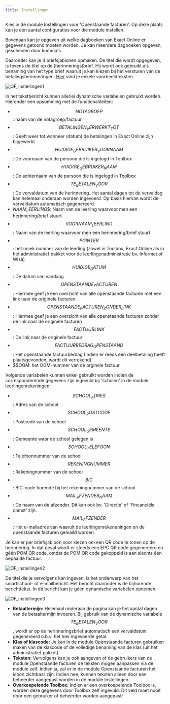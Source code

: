 ```yaml
---
title: Instellingen
---
```


Kies in de module Instellingen voor 'Openstaande facturen'. Op deze plaats kan je een aantal configuraties voor die module instellen. 

Bovenaan kan je opgeven uit welke dagboeken van Exact Online er gegevens getoond moeten worden. Je kan meerdere dagboeken opgeven, gescheiden door komma's. 

Daaronder kan je 4 briefsjablonen opmaken. De titel die wordt opgegeven, is tevens de titel op de (herinnerings)brief. Hij wordt ook gebruikt als benaming van het type brief waaruit je kan kiezen bij het versturen van de betalingsherinneringen. [Hier](/openstaande_facturen/voorbeeldteksten) vind je enkele voorbeeldteksten. 

![OF_instellingen1](./OF_instellingen1.jpg)

In het tekstbericht kunnen allerlei dynamische variabelen gebruikt worden. Hieronder een opsomming met de functionaliteiten:

- $$NOTAGROEP$$: naam van de notagroep/factuur 
- $$BETALINGEN_VERWERKT_TOT$$: Geeft weer tot wanneer (datum) de betalingen in Exact Online zijn bijgewerkt
- $$HUIDIGE_GEBRUIKER_VOORNAAM$$: De voornaam van de persoon die is ingelogd in Toolbox
- $$HUIDIGE_GEBRUIKER_NAAM$$: De achternaam van de persoon die is ingelogd in Toolbox
- $$TE_BETALEN_VOOR$$: De vervaldatum van de herinnering. Het aantal dagen tot de vervaldag kan helemaal onderaan worden ingevoerd. Op basis hiervan wordt de vervaldatum automatisch gegenereerd. 
- $NAAM_LEERLING$$: Naam van de leerling waarvoor men een herinnering/brief stuurt
- $$VOORNAAM_LEERLING$$: Naam van de leerling waarvoor men een herinnering/brief stuurt
- $$POINTER$$: het uniek nummer van de leerling (zowel in Toolbox, Exact Online als in het administratief pakket voor de leerlingenadministratie bv. Informat of Wisa)
- $$HUIDIGE_DATUM$$: De datum van vandaag
- $$OPENSTAANDE_FACTUREN$$: Hiermee geef je een overzicht van alle openstaande facturen met een link naar de originele facturen. 
- $$OPENSTAANDE_FACTUREN_ZONDER_LINK$$: Hiermee geef je een overzicht van alle openstaande facturen zonder de link naar de originele facturen
- $$FACTUURLINK$$: De link naar de originele factuur
- $$FACTUURBEDRAG_OPENSTAAND$$: Het openstaande factuurbedrag (Indien er reeds een deelbetaling heeft plaatsgevonden, wordt dit verrekend) 
- $$OGM: het OGM-nummer van de orginele factuur

Volgende variabelen kunnen enkel gebruikt worden indien de corresponderende gegevens zijn ingevuld bij 'scholen' in de module leerlingenrekeningen:

- $$SCHOOL_ADRES$$: Adres van de school
- $$SCHOOL_POSTCODE$$: Postcode van de school
- $$SCHOOL_GEMEENTE$$: Gemeente waar de school gelegen is
- $$SCHOOL_TELEFOON$$: Telefoonnummer van de school
- $$REKENINGNUMMER$$: Rekeningnummer van de school
- $$BIC$$: BIC-code horende bij het rekeningnummer van de school.
- $$MAIL_AFZENDER_NAAM$$: De naam van de afzender. Dit kan ook bv. 'Directie' of 'Fincanciële dienst' zijn.
- $$MAIL_AFZENDER$$: Het e-mailadres van waaruit de leerlingenrekeneningen en de openstaande facturen gemaild worden. 

Je kan er per briefsjabloon voor kiezen om een QR code te tonen op de herinnering. In dat geval wordt er steeds een EPC QR code gegenereerd en géén POM QR code, omdat de POM QR code gekoppeld is aan slechts één bepaalde factuur. 

![OF_instellingen2](./OF_instellingen2.jpg)

De titel die je vervolgens kan ingeven, is het onderwerp van het smartschool- of e-mailbericht. Het bericht daaronder is de bijhorende berichttekst. In dit bericht kan je géén dynamische variabelen opnemen.

![OF_instellingen3](./OF_instellingen3.PNG)

- **Betaaltermijn:** Helemaal onderaan de pagina kan je het aantal dagen van de betaaltermijn invoeren. Bij gebruik van de dynamische variabele $$TE_BETALEN_VOOR$$, wordt er op de herinneringsbrief automatisch een vervaldatum gegenereerd o.b.v. het hier ingevoerde getal. 
- **Klas of klascode:** Je kan in de module Openstaande facturen gebruiken maken van de klascode of de volledige benaming van de klas (uit het administratief pakket). 
-  **Teksten:** Vervolgens kan je ook aangeven of de gebruikers van de module Openstaande facturen de teksten mogen aanpassen via de module zelf. Indien ja, zal er in de module Openstaande facturen het icoon <LegacyAction img="configure.png" text="Teksten"/> zichtbaar zijn. Indien nee, kunnen teksten alleen door een beheerder aangepast worden in de module Instellingen.
- **Overkoepelende Toolbox:** Indien er een overkoepelende Toolbox is, worden deze gegevens door Toolbox zelf ingevuld. Dit veld moet nooit door een gebruiker of beheerder worden aangepast! 



